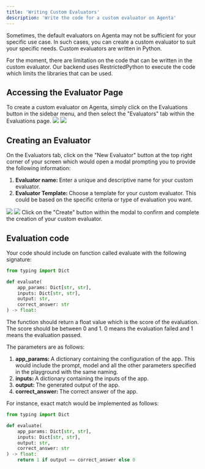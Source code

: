 ```yaml
---
title: 'Writing Custom Evaluators'
description: 'Write the code for a custom evaluator on Agenta'
---
```


Sometimes, the default evaluators on Agenta may not be sufficient for your specific use case. In such cases, you can create a custom evaluator to suit your specific needs. Custom evaluators are written in Python.

For the moment, there are limitation on the code that can be written in the custom evaluator. Our backend uses RestrictedPython to execute the code which limits the libraries that can be used. 


## Accessing the Evaluator Page
To create a custom evaluator on Agenta, simply click on the Evaluations button in the sidebar menu, and then select the "Evaluators" tab within the Evaluations page.
<img className="dark:hidden" src="/images/basic_guides/15_accessing_evaluator_page_light.png" />
<img className="hidden dark:block" src="/images/basic_guides/15_accessing_evaluator_page_dark.png" />

## Creating an Evaluator
On the Evaluators tab, click on the "New Evaluator" button at the top right corner of your screen which would open a modal prompting you to provide the following information:
1. <b>Evaluator name: </b> Enter a unique and descriptive name for your custom evaluator.
2. <b>Evaluator Template: </b> Choose a template for your custom evaluator. This could be based on the specific criteria or type of evaluation you want.
<img className="dark:hidden" src="/images/basic_guides/16_new_evaluator_modal_light.png" />
<img className="hidden dark:block" src="/images/basic_guides/16_new_evaluator_modal_dark.png" />
Click on the "Create" button within the modal to confirm and complete the creation of your custom evaluator.

## Evaluation code

Your code should include on function called evaluate with the following signature:
```python
from typing import Dict

def evaluate(
    app_params: Dict[str, str],
    inputs: Dict[str, str],
    output: str,
    correct_answer: str
) -> float:
```

The function should return a float value which is the score of the evaluation. The score should be between 0 and 1. 0 means the evaluation failed and 1 means the evaluation passed.

The parameters are as follows:
1. <b>app_params: </b> A dictionary containing the configuration of the app. This would include the prompt, model and all the other parameters specified in the playground with the same naming.
2. <b>inputs: </b> A dictionary containing the inputs of the app. 
3. <b>output: </b> The generated output of the app. 
4. <b>correct_answer: </b> The correct answer of the app. 

For instance, exact match would be implemented as follows:
```python
from typing import Dict

def evaluate(
    app_params: Dict[str, str],
    inputs: Dict[str, str],
    output: str,
    correct_answer: str
) -> float:
    return 1 if output == correct_answer else 0
```
